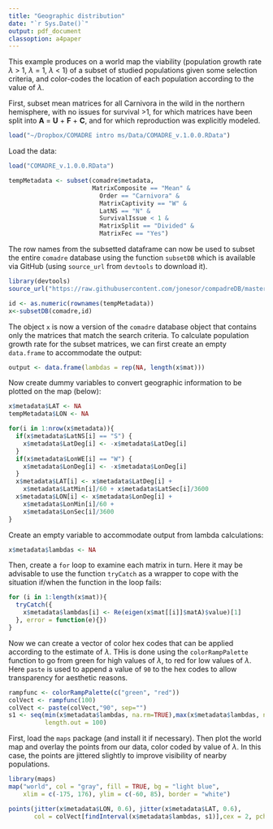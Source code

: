 ```yaml
---
title: "Geographic distribution"
date: "`r Sys.Date()`"
output: pdf_document
classoption: a4paper
---
```


This example produces on a world map the viability (population growth rate $\lambda$ > 1, $\lambda$ = 1, $\lambda$ < 1) of a subset of studied populations given some selection criteria, and color-codes the location of each population according to the value of $\lambda$.

First, subset mean matrices for all Carnivora in the wild in the northern hemisphere, with no issues for survival >1, for which matrices have been split into **A** = **U** + **F** + **C**, and for which reproduction was explicitly modeled.


```r
load("~/Dropbox/COMADRE intro ms/Data/COMADRE_v.1.0.0.RData")
```

Load the data:
```r
load("COMADRE_v.1.0.0.RData")
```


```r
tempMetadata <- subset(comadre$metadata,
                       MatrixComposite == "Mean" &
                         Order == "Carnivora" &
                         MatrixCaptivity == "W" &
                         LatNS == "N" &
                         SurvivalIssue < 1 &
                         MatrixSplit == "Divided" &
                         MatrixFec == "Yes")
```

 The row names from the subsetted dataframe can now be used to subset the entire `comadre` database using the function `subsetDB` which is available via GitHub (using `source_url` from `devtools` to download it).

```r
library(devtools)
source_url("https://raw.githubusercontent.com/jonesor/compadreDB/master/Functions/subsetDB.R")
```


```r
id <- as.numeric(rownames(tempMetadata))
x<-subsetDB(comadre,id)
```

The object `x` is now a version of the `comadre` database object that contains only the matrices that match the search criteria. To calculate population growth rate for the subset matrices, we can first create an empty `data.frame` to accommodate the output:

```r
output <- data.frame(lambdas = rep(NA, length(x$mat)))
```

Now create dummy variables to convert geographic information to be plotted on the map (below):

```r
x$metadata$LAT <- NA
tempMetadata$LON <- NA

for(i in 1:nrow(x$metadata)){
  if(x$metadata$LatNS[i] == "S") {
    x$metadata$LatDeg[i] <- -x$metadata$LatDeg[i]
  }
  if(x$metadata$LonWE[i] == "W") {
    x$metadata$LonDeg[i] <- -x$metadata$LonDeg[i]
  }
  x$metadata$LAT[i] <- x$metadata$LatDeg[i] + 
    x$metadata$LatMin[i]/60 + x$metadata$LatSec[i]/3600
  x$metadata$LON[i] <- x$metadata$LonDeg[i] + 
    x$metadata$LonMin[i]/60 + 
    x$metadata$LonSec[i]/3600
}
```

Create an empty variable to accommodate output from lambda calculations:

```r
x$metadata$lambdas <- NA
```


Then, create a `for` loop to examine each matrix in turn. Here it may be advisable to use the function `tryCatch` as a wrapper to cope with the situation if/when the function in the loop fails:

```r
for (i in 1:length(x$mat)){
  tryCatch({
    x$metadata$lambdas[i] <- Re(eigen(x$mat[[i]]$matA)$value)[1]
  }, error = function(e){})
}
```

Now we can create a vector of color hex codes that can be applied according to the estimate of $\lambda$. THis is done using the `colorRampPalette` function to go from green for high values of $\lambda$, to red for low values of $\lambda$. Here `paste` is used to append a value of `90` to the hex codes to allow transparency for aesthetic reasons.

```r

rampfunc <- colorRampPalette(c("green", "red"))
colVect <- rampfunc(100)
colVect <- paste(colVect,"90", sep="")
s1 <- seq(min(x$metadata$lambdas, na.rm=TRUE),max(x$metadata$lambdas, na.rm=TRUE),
          length.out = 100)
```

First, load the `maps` package (and install it if necessary). Then plot the world map and overlay the points from our data, color coded by value of $\lambda$. In this case, the points are jittered slightly to improve visibility of nearby populations.

```r
library(maps)
map("world", col = "gray", fill = TRUE, bg = "light blue",
    xlim = c(-175, 176), ylim = c(-60, 85), border = "white")

points(jitter(x$metadata$LON, 0.6), jitter(x$metadata$LAT, 0.6),
       col = colVect[findInterval(x$metadata$lambdas, s1)],cex = 2, pch = 16)
```